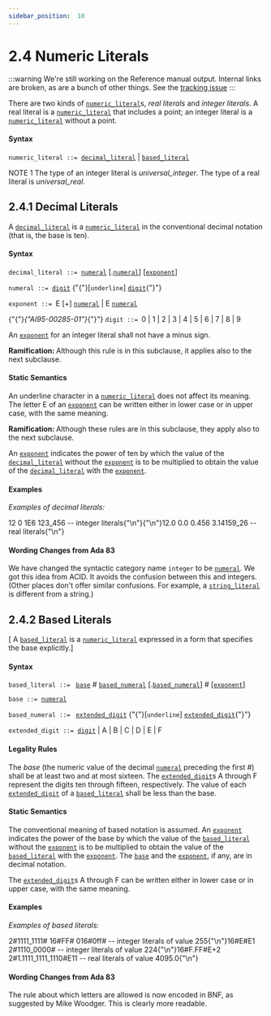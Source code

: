 ---
sidebar_position:  10
---

# 2.4  Numeric Literals

:::warning
We're still working on the Reference manual output.  Internal links are broken,
as are a bunch of other things.
See the [tracking issue](https://github.com/ada-lang-io/ada-lang-io/issues/20)
:::


<p>There are two kinds of <code><a href="./AA-2.4#S0006">numeric_literal</a></code>s, <em>real literals</em> and <em>integer literals</em>. A real literal is a <code><a href="./AA-2.4#S0006">numeric_literal</a></code> that includes a point; an integer literal is a <code><a href="./AA-2.4#S0006">numeric_literal</a></code> without a point. </p>

#### Syntax

<p><code>numeric_literal</code><a id="S0006"></a><code> ::= </code><code><a href="./AA-2.4#S0007">decimal_literal</a></code> | <code><a href="./AA-2.4#S0011">based_literal</a></code></p>
<p>NOTE 1   The type of an integer literal is <em>universal_integer</em>. The type of a real literal is <em>universal_real</em>. </p>

## 2.4.1  Decimal Literals

<p>A <code><a href="./AA-2.4#S0007">decimal_literal</a></code> is a <code><a href="./AA-2.4#S0006">numeric_literal</a></code> in the conventional decimal notation (that is, the base is ten). </p>

#### Syntax

<p><code>decimal_literal</code><a id="S0007"></a><code> ::= </code><code><a href="./AA-2.4#S0008">numeral</a></code> [.<code><a href="./AA-2.4#S0008">numeral</a></code>] [<code><a href="./AA-2.4#S0009">exponent</a></code>]</p>
<p><code>numeral</code><a id="S0008"></a><code> ::= </code><code><a href="./AA-2.4#S0010">digit</a></code> {"{"}[<code>underline</code>] <code><a href="./AA-2.4#S0010">digit</a></code>{"}"}</p>
<p><code>exponent</code><a id="S0009"></a><code> ::= </code>E [+] <code><a href="./AA-2.4#S0008">numeral</a></code> | E  <code><a href="./AA-2.4#S0008">numeral</a></code></p>
<p>{"{"}<em>{"AI95-00285-01"}</em>{"}"} <code>digit</code><a id="S0010"></a><code> ::= </code>0 | 1 | 2 | 3 | 4 | 5 | 6 | 7 | 8 | 9</p>
<p>An <code><a href="./AA-2.4#S0009">exponent</a></code> for an integer literal shall not have a minus sign. </p>
<p><strong>Ramification: </strong>Although this rule is in this subclause, it applies also to the next subclause. </p>

#### Static Semantics

<p>An underline character in a <code><a href="./AA-2.4#S0006">numeric_literal</a></code> does not affect its meaning. The letter E of an <code><a href="./AA-2.4#S0009">exponent</a></code> can be written either in lower case or in upper case, with the same meaning. </p>
<p><strong>Ramification: </strong>Although these rules are in this subclause, they apply also to the next subclause. </p>
<p>An <code><a href="./AA-2.4#S0009">exponent</a></code> indicates the power of ten by which the value of the <code><a href="./AA-2.4#S0007">decimal_literal</a></code> without the <code><a href="./AA-2.4#S0009">exponent</a></code> is to be multiplied to obtain the value of the <code><a href="./AA-2.4#S0007">decimal_literal</a></code> with the <code><a href="./AA-2.4#S0009">exponent</a></code>. </p>

#### Examples

<p><em>Examples of decimal literals:</em> </p>
<CodeBlock>
12        0      1E6    123_456    --  integer literals{"\n"}{"\n"}12.0      0.0    0.456  3.14159_26 --  real literals{"\n"}
</CodeBlock>


#### Wording Changes from Ada 83

<p>We have changed the syntactic category name <code>integer</code> to be <code><a href="./AA-2.4#S0008">numeral</a></code>. We got this idea from ACID. It avoids the confusion between this and integers. (Other places don't offer similar confusions. For example, a <code><a href="./AA-2.6#S0016">string_literal</a></code> is different from a string.) </p>

## 2.4.2  Based Literals

<p>[ A <code><a href="./AA-2.4#S0011">based_literal</a></code> is a <code><a href="./AA-2.4#S0006">numeric_literal</a></code> expressed in a form that specifies the base explicitly.] </p>

#### Syntax

<p><code>based_literal</code><a id="S0011"></a><code> ::= </code>   <code><a href="./AA-2.4#S0012">base</a></code> # <code><a href="./AA-2.4#S0013">based_numeral</a></code> [.<code><a href="./AA-2.4#S0013">based_numeral</a></code>] # [<code><a href="./AA-2.4#S0009">exponent</a></code>]</p>
<p><code>base</code><a id="S0012"></a><code> ::= </code><code><a href="./AA-2.4#S0008">numeral</a></code></p>
<p><code>based_numeral</code><a id="S0013"></a><code> ::= </code>   <code><a href="./AA-2.4#S0014">extended_digit</a></code> {"{"}[<code>underline</code>] <code><a href="./AA-2.4#S0014">extended_digit</a></code>{"}"}</p>
<p><code>extended_digit</code><a id="S0014"></a><code> ::= </code><code><a href="./AA-2.4#S0010">digit</a></code> | A | B | C | D | E | F</p>

#### Legality Rules

<p>The <em>base</em> (the numeric value of the decimal <code><a href="./AA-2.4#S0008">numeral</a></code> preceding the first #) shall be at least two and at most sixteen. The <code><a href="./AA-2.4#S0014">extended_digit</a></code>s A through F represent the digits ten through fifteen, respectively. The value of each <code><a href="./AA-2.4#S0014">extended_digit</a></code> of a <code><a href="./AA-2.4#S0011">based_literal</a></code> shall be less than the base. </p>

#### Static Semantics

<p>The conventional meaning of based notation is assumed. An <code><a href="./AA-2.4#S0009">exponent</a></code> indicates the power of the base by which the value of the <code><a href="./AA-2.4#S0011">based_literal</a></code> without the <code><a href="./AA-2.4#S0009">exponent</a></code> is to be multiplied to obtain the value of the <code><a href="./AA-2.4#S0011">based_literal</a></code> with the <code><a href="./AA-2.4#S0009">exponent</a></code>. The <code><a href="./AA-2.4#S0012">base</a></code> and the <code><a href="./AA-2.4#S0009">exponent</a></code>, if any, are in decimal notation.</p>
<p>The <code><a href="./AA-2.4#S0014">extended_digit</a></code>s A through F can be written either in lower case or in upper case, with the same meaning. </p>

#### Examples

<p><em>Examples of based literals:</em> </p>
<CodeBlock>
2#1111_1111#  16#FF#       016#0ff#   --  integer literals of value 255{"\n"}16#E#E1       2#1110_0000#            --  integer literals of value 224{"\n"}16#F.FF#E+2   2#1.1111_1111_1110#E11  --  real literals of value 4095.0{"\n"}
</CodeBlock>


#### Wording Changes from Ada 83

<p>The rule about which letters are allowed is now encoded in BNF, as suggested by Mike Woodger. This is clearly more readable. </p>
